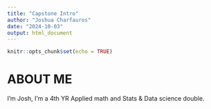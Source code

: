 ```yaml
---
title: "Capstone Intro"
author: "Joshua Charfauros"
date: "2024-10-03"
output: html_document
---
```


```r
knitr::opts_chunk$set(echo = TRUE)
```

# ABOUT ME

I'm Josh, I'm a 4th YR Applied math and Stats & Data science double.